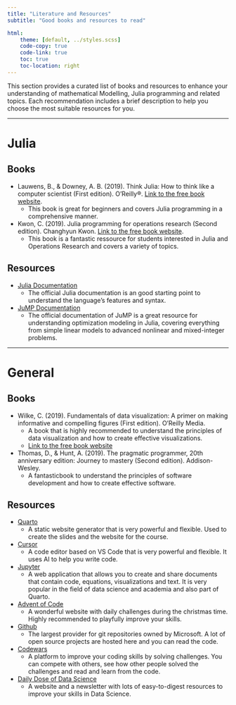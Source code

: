 ```yaml
---
title: "Literature and Resources"
subtitle: "Good books and resources to read"

html:
    theme: [default, ../styles.scss]
    code-copy: true
    code-link: true
    toc: true
    toc-location: right
---
```


This section provides a curated list of books and resources to enhance your understanding of mathematical Modelling, Julia programming and related topics. Each recommendation includes a brief description to help you choose the most suitable resources for you.

---

# Julia

## Books
- Lauwens, B., & Downey, A. B. (2019). Think Julia: How to think like a computer scientist (First edition). O’Reilly®. [Link to the free book website](https://benlauwens.github.io/ThinkJulia.jl/latest/book.html).
    - This book is great for beginners and covers Julia programming in a comprehensive manner.
- Kwon, C. (2019). Julia programming for operations research (Second edition). Changhyun Kwon. [Link to the free book website](https://www.chkwon.net/julia/).
    - This book is a fantastic ressource for students interested in Julia and Operations Research and covers a variety of topics.

## Resources
- [Julia Documentation](https://docs.julialang.org/)
    - The official Julia documentation is an good starting point to understand the language's features and syntax.
- [JuMP Documentation](https://jump.dev/JuMP.jl/stable/)
    - The official documentation of JuMP is a great resource for understanding optimization modeling in Julia, covering everything from simple linear models to advanced nonlinear and mixed-integer problems.

---

# General

## Books

- Wilke, C. (2019). Fundamentals of data visualization: A primer on making informative and compelling figures (First edition). O’Reilly Media.
    - A book that is highly recommended to understand the principles of data visualization and how to create effective visualizations.
    - [Link to the free book website](https://clauswilke.com/dataviz/)
- Thomas, D., & Hunt, A. (2019). The pragmatic programmer, 20th anniversary edition: Journey to mastery (Second edition). Addison-Wesley.
    - A fantasticbook to understand the principles of software development and how to create effective software.

## Resources

- [Quarto](https://quarto.org)
    - A static website generator that is very powerful and flexible. Used to create the slides and the website for the course.
- [Cursor](https://cursor.sh)
    - A code editor based on VS Code that is very powerful and flexible. It uses AI to help you write code.
- [Jupyter](https://jupyter.org)
    - A web application that allows you to create and share documents that contain code, equations, visualizations and text. It is very popular in the field of data science and academia and also part of Quarto.
- [Advent of Code](https://adventofcode.com/)
    - A wonderful website with daily challenges during the christmas time. Highly recommended to playfully improve your skills.
- [Github](https://github.com)
    - The largest provider for git repositories owned by Microsoft. A lot of open source projects are hosted here and you can read the code. 
- [Codewars](https://codewars.com)
    - A platform to improve your coding skills by solving challenges. You can compete with others, see how other people solved the challenges and read and learn from the code.
- [Daily Dose of Data Science](https://www.dailydoseofds.com)
    - A website and a newsletter with lots of easy-to-digest resources to improve your skills in Data Science.
    